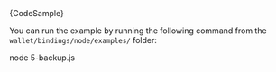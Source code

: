
<CodeBlock className="language-javascript">
    {CodeSample}
</CodeBlock>

You can run the example by running the following command from the `wallet/bindings/node/examples/` folder:

<CodeBlock className="language-bash">
    node 5-backup.js
</CodeBlock>

